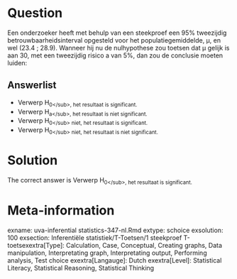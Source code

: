 Question
========

Een onderzoeker heeft met behulp van een steekproef een 95% tweezijdig betrouwbaarheidsinterval opgesteld voor het populatiegemiddelde, µ, en wel (23.4 ; 28.9). Wanneer hij nu de nulhypothese zou toetsen dat µ gelijk is aan 30, met een tweezijdig risico a van 5%, dan zou de conclusie moeten luiden: 

Answerlist
----------
* Verwerp H<sub>0<\/sub>, het resultaat is significant.
* Verwerp H<sub>a<\/sub>, het resultaat is niet significant.
* Verwerp H<sub>0<\/sub> niet, het resultaat is significant.
* Verwerp H<sub>0<\/sub> niet, het resultaat is niet significant.

Solution
========

The correct answer is  Verwerp H<sub>0<\/sub>, het resultaat is significant. 

Meta-information
================
exname: uva-inferential statistics-347-nl.Rmd 
extype: schoice 
exsolution: 100 
exsection: Inferentiële statistiek/T-Toetsen/1 steekproef T-toetsexextra[Type]: Calculation, Case, Conceptual, Creating graphs, Data manipulation, Interpretating graph, Interpretating output, Performing analysis, Test choice 
exextra[Langauge]: Dutch 
exextra[Level]: Statistical Literacy, Statistical Reasoning, Statistical Thinking 
